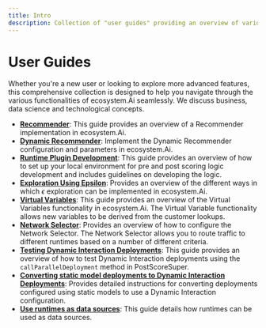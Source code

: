 ```yaml
---
title: Intro
description: Collection of "user guides" providing an overview of various features offered by ecosystem.Ai
---
```



# User Guides

Whether you're a new user or looking to explore more advanced features, this comprehensive collection is designed to help you navigate through the various functionalities of ecosystem.Ai seamlessly. We discuss business, data science and technological concepts.

- [**Recommender**](/docs/user_guides/recommender): This guide provides an overview of a Recommender implementation in ecosystem.Ai.
- [**Dynamic Recommender**](/docs/user_guides/dynamic): Implement the Dynamic Recommender configuration and parameters in ecosystem.Ai.
- [**Runtime Plugin Development**](/docs/user_guides/runtime_plugin_development): This guide provides an overview of how to set up your local environment for pre and post scoring logic development and includes guidelines on developing the logic.
- [**Exploration Using Epsilon**](/docs/user_guides/epsilon_exploration): Provides an overview of the different ways in which $\epsilon$ exploration can be implemented in ecosystem.Ai.
- [**Virtual Variables**](/docs/user_guides/virtual_variables): This guide provides an overview of the Virtual Variables functionality in ecosystem.Ai. The Virtual Variable functionality allows new variables to be derived from the customer lookups.
- [**Network Selector**](/docs/user_guides/network): Provides an overview of how to configure the Network Selector. The Network Selector allows you to route traffic to different runtimes based on a number of different criteria.
- [**Testing Dynamic Interaction Deployments**](/docs/user_guides/dynamic_interaction_deployments): This guide provides an overview of how to test Dynamic Interaction deployments using the `callParallelDeployment` method in PostScoreSuper.
- [**Converting static model deployments to Dynamic Interaction Deployments**](/docs/user_guides/static_to_dynamic): Provides detailed instructions for converting deployments configured using static models to use a Dynamic Interaction configuration.
- [**Use runtimes as data sources**](/docs/user_guides/external_runtime_data): This guide details how runtimes can be used as data sources.
